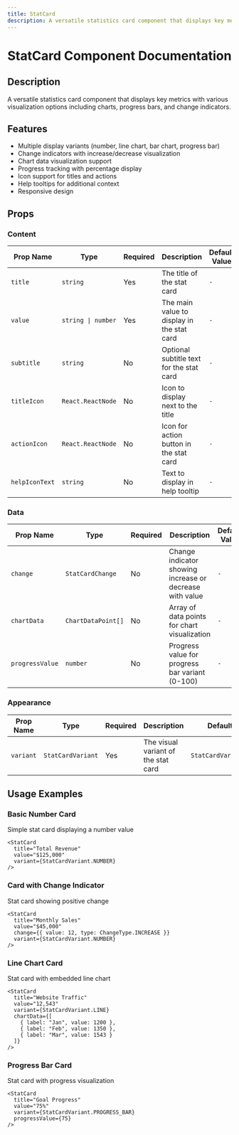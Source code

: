 ```yaml
---
title: StatCard
description: A versatile statistics card component that displays key metrics with various visualization options including charts, progress bars, and change indicators.
---
```


# StatCard Component Documentation

## Description
A versatile statistics card component that displays key metrics with various visualization options including charts, progress bars, and change indicators.

## Features
- Multiple display variants (number, line chart, bar chart, progress bar)
- Change indicators with increase/decrease visualization
- Chart data visualization support
- Progress tracking with percentage display
- Icon support for titles and actions
- Help tooltips for additional context
- Responsive design

## Props

### Content

| Prop Name | Type | Required | Description | Default Value |
|-----------|------|----------|-------------|---------------|
| `title` | `string` | Yes | The title of the stat card | `-` |
| `value` | `string \| number` | Yes | The main value to display in the stat card | `-` |
| `subtitle` | `string` | No | Optional subtitle text for the stat card | `-` |
| `titleIcon` | `React.ReactNode` | No | Icon to display next to the title | `-` |
| `actionIcon` | `React.ReactNode` | No | Icon for action button in the stat card | `-` |
| `helpIconText` | `string` | No | Text to display in help tooltip | `-` |

### Data

| Prop Name | Type | Required | Description | Default Value |
|-----------|------|----------|-------------|---------------|
| `change` | `StatCardChange` | No | Change indicator showing increase or decrease with value | `-` |
| `chartData` | `ChartDataPoint[]` | No | Array of data points for chart visualization | `-` |
| `progressValue` | `number` | No | Progress value for progress bar variant (0-100) | `-` |

### Appearance

| Prop Name | Type | Required | Description | Default Value |
|-----------|------|----------|-------------|---------------|
| `variant` | `StatCardVariant` | Yes | The visual variant of the stat card | `StatCardVariant.NUMBER` |

## Usage Examples

### Basic Number Card
Simple stat card displaying a number value

```tsx
<StatCard
  title="Total Revenue"
  value="$125,000"
  variant={StatCardVariant.NUMBER}
/>
```

### Card with Change Indicator
Stat card showing positive change

```tsx
<StatCard
  title="Monthly Sales"
  value="$45,000"
  change={{ value: 12, type: ChangeType.INCREASE }}
  variant={StatCardVariant.NUMBER}
/>
```

### Line Chart Card
Stat card with embedded line chart

```tsx
<StatCard
  title="Website Traffic"
  value="12,543"
  variant={StatCardVariant.LINE}
  chartData={[
    { label: "Jan", value: 1200 },
    { label: "Feb", value: 1350 },
    { label: "Mar", value: 1543 }
  ]}
/>
```

### Progress Bar Card
Stat card with progress visualization

```tsx
<StatCard
  title="Goal Progress"
  value="75%"
  variant={StatCardVariant.PROGRESS_BAR}
  progressValue={75}
/>
```
